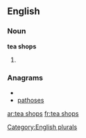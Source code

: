 
==English==

===Noun===
'''tea shops'''

# {{plural of|[[tea shop]]}}

===Anagrams===
* {{alphagram|aehopsst}}
* [[pathoses#English|pathoses]]

[[Category:English plurals]]

[[ar:tea shops]]
[[fr:tea shops]]